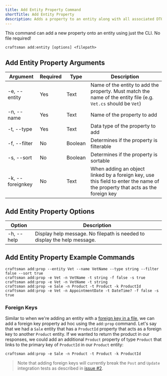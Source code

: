 ```yaml
---
title: Add Entity Property Command
shortTitle: Add Entity Property
description: Adds a property to an entity along with all associated DTOs.
---
```


This command can add a new property onto an entity using just the CLI. No file required!

```shell
craftsman add:entity [options] <filepath>
```

## Add Entity Property Arguments
| Argument         | Required | Type    | Description                                                  |
| ---------------- | -------- | ------- | ------------------------------------------------------------ |
| -e, --entity     | Yes      | Text    | Name of the entity to add the property. Must match the name of the entity file (e.g. `Vet.cs` should be `Vet`) |
| -n, --name       | Yes      | Text    | Name of the property to add                                  |
| -t, --type       | Yes      | Text    | Data type of the property to add                             |
| -f, --filter     | No       | Boolean | Determines if the property is filterable                     |
| -s, --sort       | No       | Boolean | Determines if the property is sortable                       |
| -k, --foreignkey | No       | Text    | When adding an object linked by a foreign key, use this field to enter the name of the property that acts as the foreign key |


## Add Entity Property Options
| Option          | Description                                                  |
| --------------- | ------------------------------------------------------------ |
| -h, --help      | Display help message. No filepath is needed to display the help message.


## Add Entity Property Example Commands
```shell
craftsman add:prop --entity Vet --name VetName --type string --filter false --sort true
craftsman add:prop -e Vet -n VetName -t string -f false -s true
craftsman add:prop -e Vet -n VetName -t string
craftsman add:prop -e Sale -n Product -t Product -k ProductId
craftsman add:prop -e Vet -n AppointmentDate -t DateTime? -f false -s true
```

### Foreign Keys
Similar to when we're adding an entity with a [foreign key in a file](/docs/entities#example-with-foreign-key), we can add a foreign key property ad hoc using 
the `add:prop` command. Let's say that we had a `Sale` entity that has a `ProductId` property that acts as a foreign key to another `Product` entity. If 
we wanted to return the product in our responses, we could add an additional `Product` property of type `Product` that links to the primary key of `ProductId` in our `Product` entity:

```shell
craftsman add:prop -e Sale -n Product -t Product -k ProductId
```

> Note that adding foreign keys will currently break the `Post` and `Update` integration tests as described in [issue #2](https://github.com/pdevito3/craftsman/issues/2).


